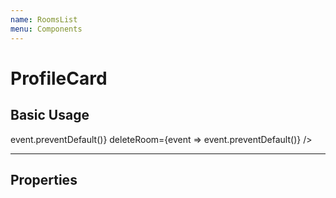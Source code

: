 ```yaml
---
name: RoomsList
menu: Components
---
```



# ProfileCard

## Basic Usage
<Playground >
  <RoomsList
    name={'Name of Chat Room'}
    userId={'userId'}
    createdBy={'currentUserId'}
    currentUserId={'currentUserId'}
    setActiveRoom={event => event.preventDefault()}
    deleteRoom={event => event.preventDefault()}
  />
</Playground>

---
## Properties

<PropsTable of={RoomsList} />